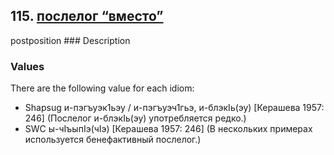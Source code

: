 ## 115. <a href =  'https://agricolamz.github.io/The_Circassian_Isoglosses_Database/115.html'>послелог "вместо"</a>
postposition
### Description



### Values
There are the following value for each idiom:

* Shapsug  и-пэгъуэк1ьэу / и-пэгъуэч1гьэ, и-блэкIь(эу) [Керашева 1957: 246] (Послелог и-блэкIь(эу) употребляется редко.)
* SWC  ы-чIъыпIэ(чIэ) [Керашева 1957: 246] (В нескольких примерах используется бенефактивный послелог.)

